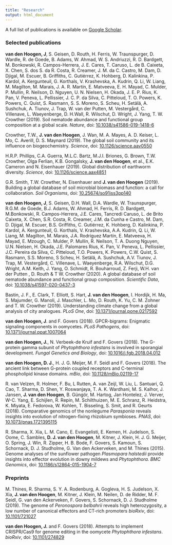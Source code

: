 ```yaml
---
title: "Research"
output: html_document
---
```


<link rel="stylesheet" href="styles.css" type="text/css">

<!-- ## Crowther Lab, ETH Zürich -->
A full list of publications is available on [Google Scholar](https://scholar.google.com/citations?user=0Pl8Q1EAAAAJ&hl=en).

### Selected publications

**van den Hoogen, J**, S. Geisen, D. Routh, H. Ferris, W. Traunspurger, D. Wardle, R. de Goede, B. Adams, W. Ahmad, W. S. Andriuzzi, R. D. Bardgett, M. Bonkowski, R. Campos-Herrera, J. E. Cares, T. Caruso, L. de B. Caixeta, X. Chen, S. dos S. da R. Costa, R. Creamer, J. M. da C. Castro, M. Dam, D. Djigal, M. Escuer, B. Griffiths, C. Gutiérrez, K. Hohberg, D. Kalinkina, P. Kardol, A. Kergunteuil, G. Korthals, V. Krashevska, A. Kudrin, Q. Li, W. Liang, M. Magilton, M. Marais, J. A. R. Martín, E. Matveeva, E. H. Mayad, C. Mulder, P. Mullin, R. Neilson, D. Nguyen, U. N. Nielsen, H. Okada, J. E. P. Rius, K. Pan, V. Peneva, L. Pellissier, J. C. P. da Silva, C. Pitteloud, T. O. Powers, K. Powers, C. Quist, S. Rasmann, S. S. Moreno, S. Scheu, H. Setälä, A. Sushchuk, A. Tiunov, J. Trap, W. van der Putten, M. Vestergård, C. Villenave, L. Waeyenberge, D. H.Wall, R. Wilschut, D. Wright, J. Yang, T. W. Crowther (2019). Soil nematode abundance and functional group composition at a global scale. *Nature*, doi: [10.1038/s41586-019-1418-6](https://www.nature.com/articles/s41586-019-1418-6)

Crowther, T.W., **J. van den Hoogen**, J. Wan, M. A. Mayes, A. D. Keiser, L. Mo, C. Averill, D. S. Maynard (2019). The global soil community and its influence on biogeochemistry. *Science*, doi: [10.1126/science.aav0550](https://science.sciencemag.org/content/365/6455/eaav0550)

H.R.P. Phillips, C.A. Guerra, M.L.C. Bartz, M.J.I. Briones, G. Brown, T.W. Crowther, Olga Ferlian, K.B. Gongalsky, **J. van den Hoogen**, et al., E.K. Cameron and N. Eisenhauer (2019). Global distribution of earthworm diversity. *Science*, doi: [10.1126/science.aax4851](https://doi.org/10.1126/science.aax4851)

G.R. Smith, T.W. Crowther, N. Eisenhauer and **J. van den Hoogen** (2019). Building a global database of soil microbial biomass and function: a call for collaboration. *Soil Organisms*, doi: [10.25674/so91iss3pp140](http://soil-organisms.org/index.php/SO/article/view/112)

**van den Hoogen, J**, S. Geisen, D.H. Wall, D.A. Wardle, W. Traunspurger, R.G.M. de Goede, B.J. Adams, W. Ahmad, H. Ferris, R. D. Bardgett, M.Bonkowski, R. Campos-Herrera, J.E. Cares, Tancredi Caruso, L. de Brito Caixeta, X. Chen, S.R. Costa, R. Creamer, J.M. da Cunha e Castro, M. Dam, D. Djigal, M. Escuer, B.S. Griffiths, C. Gutiérrez, K. Hohberg, D. Kalinkina, P. Kardol, A. Kergunteuil, G. Korthals, V. Krashevska, A.A. Kudrin, Q. Li, W. Liang, M. Magilton, M. Marais, J.A. Rodríguez Martín, E. Matveeva, H. Mayad, E. Mzough, C. Mulder, P. Mullin, R. Neilson, T. A. Duong Nguyen, U.N. Nielsen, H. Okada, J.E. Palomares Rius, K. Pan, V. Peneva, L. Pellissier, J.C. Pereira da Silva, C. Pitteloud, T.O. Powers, K. Powers, C.W. Quist, S. Rasmann, S.S. Moreno, S Scheu, H. Setälä, A. Sushchuk, A.V. Tiunov, J. Trap, M. Vestergård, C. Villenave, L. Waeyenberge, R.A. Wilschut, D.G. Wright, A.M. Keith, J. Yang, O. Schmidt, R. Bouharroud, Z. Ferji, W.H. van der Putten , D. Routh & T W. Crowther (2020). A global database of soil nematode abundance and functional group composition. *Scientific Data*, doi: [10.1038/s41597-020-0437-3](https://www.nature.com/articles/s41597-020-0437-3)

Bastin, J. F., E. Clark, T. Elliott, S. Hart, **J. van den Hoogen**, I. Hordijk, H. Ma, S. Majumder, G. Manoli, J. Maschler, L. Mo, D. Routh, K. Yu, C. M. Zohner and T. W. Crowther (2019). Understanding climate change from a global analysis of city analogues. *PLoS One*, doi: [10.1371/journal.pone.0217592](https://journals.plos.org/plosone/article?id=10.1371/journal.pone.0217592)

**van den Hoogen, J**. and F. Govers (2018). GPCR-bigrams: Enigmatic signaling components in oomycetes. *PLoS Pathogens*, doi: [10.1371/journal.ppat.1007064](https://journals.plos.org/plospathogens/article?id=10.1371/journal.ppat.1007064)

**van den Hoogen, J.**, N. Verbeek-de Kruif and F. Govers (2018). The G-protein gamma subunit of *Phytophthora infestans* is involved in sporangial development. *Fungal Genetics and Biology*, doi: [10.1016/j.fgb.2018.04.012](https://www.sciencedirect.com/science/article/pii/S1087184518300719)

**van den Hoogen, D. J.**, H. J. G. Meijer, M. F. Seidl and F. Govers (2018). The ancient link between G-protein coupled receptors and C-terminal phospholipid kinase domains. *mBio*, doi: [10.1128/mBio.02119-17](https://mbio.asm.org/content/9/1/e02119-17)

R. van Velzen, R. Holmer, F. Bu, L Rutten, A. van Zeijl, W. Liu, L. Santuari, Q. Cao, T. Sharma, D. Shen, Y. Roswanjaya, T. A. K. Wardhani, M. S. Kalhor, J. Jansen, **J. van den Hoogen**, B. Güngör, M. Hartog, Jan Hontelez, J. Verver, W-C. Yang, E. Schijlen, R. Repin, M. Schilthuizen, M. E. Schranz, R. Heidstra, K. Miyata, E. Fedorova, W. Kohlen, T. Bisseling, S. Smit, and R. Geurts (2018). Comparative genomics of the nonlegume *Parasponia* reveals insights into evolution of nitrogen-fixing rhizobium symbioses. *PNAS*, doi: [10.1073/pnas.1721395115](https://www.pnas.org/content/115/20/E4700)

R. Sharma, X. Xia, L. M. Cano, E. Evangelisti, E. Kemen, H. Judelson, S. Oome, C. Sambles, **D. J. van den Hoogen**, M. Kitner, J. Klein, H. J. G. Meijer, O. Spring, J. Win, R. Zipper, H. B. Bode, F. Govers, S. Kamoun, S. Schornack, D. J. Studholme, G. Van den Ackerveken, and M. Thines (2015). Genome analyses of the sunflower pathogen *Plasmopara halstedii* provide insights into effector evolution in downy mildews and *Phytophthora.* *BMC Genomics*, doi: [10.1186/s12864-015-1904-7](https://bmcgenomics.biomedcentral.com/articles/10.1186/s12864-015-1904-7)

### Preprints
M. Thines, R. Sharma, S. Y. A. Rodenburg, A. Gogleva, H. S. Judelson, X. Xia, **J. van den Hoogen**, M. Kitner, J. Klein, M. Neilen, D. de Ridder, M. F. Seidl, G. van den Ackerveken, F. Govers, S. Schornack, D. J. Studholme (2019). The genome of *Peronospora belbahrii* reveals high heterozygosity, a low number of canonical effectors and CT-rich promoters *bioRxiv*, doi: [10.1101/721027](https://www.biorxiv.org/content/10.1101/721027v1)

**van den Hoogen, J.** and F. Govers (2018). Attempts to implement CRISPR/Cas9 for genome editing in the oomycete *Phytophthora infestans*. *bioRxiv*, doi: [10.1101/274829](https://www.biorxiv.org/content/10.1101/274829v2)
